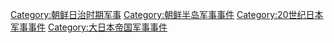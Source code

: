 [[Category:朝鲜日治时期军事|Category:朝鲜日治时期军事]]
[[Category:朝鲜半岛军事事件|Category:朝鲜半岛军事事件]]
[[Category:20世纪日本军事事件|Category:20世纪日本军事事件]]
[[Category:大日本帝国军事事件|Category:大日本帝国军事事件]]